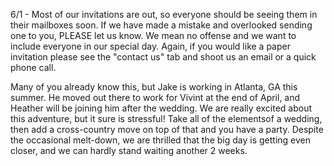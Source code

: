 
<div className={styles['Welcome']}>

6/1 - Most of our invitations are out, so everyone should be seeing them in their mailboxes soon. If we have made a mistake and overlooked sending one to you, PLEASE let us know. We mean no offense and we want to include everyone in our special day. Again, if you would like a paper invitation please see the "contact us" tab and shoot us an email or a quick phone call.

Many of you already know this, but Jake is working in Atlanta, GA this summer. He moved out there to work for Vivint at the end of April, and Heather will be joining him after the wedding. We are really excited about this adventure, but it sure is stressful! Take all of the elementsof a wedding, then add a cross-country move on top of that and you have a party. Despite the occasional melt-down, we are thrilled that the big day is getting even closer, and we can hardly stand waiting another 2 weeks.

</div>